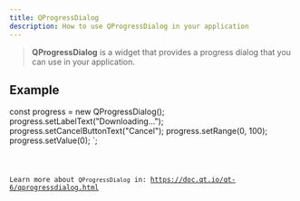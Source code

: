 ```yaml
---
title: QProgressDialog
description: How to use QProgressDialog in your application
---
```



> **QProgressDialog** is a widget that provides a progress dialog that you can use in your application.

## Example


const progress = new QProgressDialog();
progress.setLabelText("Downloading...");
progress.setCancelButtonText("Cancel");
progress.setRange(0, 100);
progress.setValue(0);
`;

<Code code={qProgressDialogExample} title='example_progressDialog.ts' lang='ts' />

Learn more about `QProgressDialog` in: https://doc.qt.io/qt-6/qprogressdialog.html